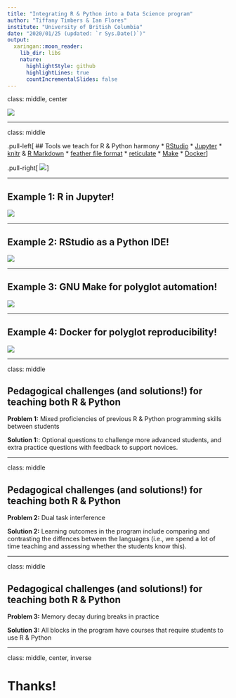 ```yaml
---
title: "Integrating R & Python into a Data Science program"
author: "Tiffany Timbers & Ian Flores"
institute: "University of British Columbia"
date: "2020/01/25 (updated: `r Sys.Date()`)"
output:
  xaringan::moon_reader:
    lib_dir: libs
    nature:
      highlightStyle: github
      highlightLines: true
      countIncrementalSlides: false
---
```



class: middle, center

<img src="img/mds-language-overview.png">

---

class: middle

.pull-left[
## Tools we teach for R & Python harmony
* [RStudio](https://rstudio.com)
* [Jupyter](https://jupyter.org/)
* [knitr](https://yihui.org/knitr/) & [R Markdown](https://rmarkdown.rstudio.com/)
* [feather file format](https://blog.rstudio.com/2016/03/29/feather/)
* [reticulate](https://rstudio.github.io/reticulate/)
* [Make](https://the-turing-way.netlify.com/make/make.html)
* [Docker](https://www.docker.com/)
]

.pull-right[
<img src="img/mds-tools.png">
]

---

## Example 1: R in Jupyter!

<img src="img/r_in_jupyter.png">

---

## Example 2: RStudio as a Python IDE!

<img src="img/python_in_rstudio.png">

---

## Example 3: GNU Make for polyglot automation!

<img src="img/Makefile.png">

---

## Example 4: Docker for polyglot reproducibility!

<img src="img/docker.png">

---

class: middle

## Pedagogical challenges (and solutions!) for teaching both R & Python

**Problem 1:** Mixed proficiencies of previous R & Python programming skills between students

**Solution 1:**: Optional questions to challenge more advanced students, and extra practice questions with feedback to support novices.

---

class: middle

## Pedagogical challenges (and solutions!) for teaching both R & Python

**Problem 2:** Dual task interference

**Solution 2:** Learning outcomes in the program include comparing and contrasting the diffences between the languages (i.e., we spend a lot of time teaching and assessing whether the students know this).

---

class: middle

## Pedagogical challenges (and solutions!) for teaching both R & Python

**Problem 3:** Memory decay during breaks in practice

**Solution 3:** All blocks in the program have courses that require students to use R & Python

---

class: middle, center, inverse

# Thanks!